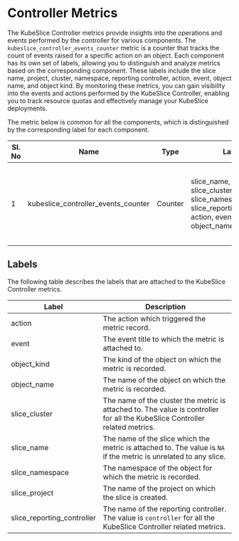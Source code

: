 # Controller Metrics
The KubeSlice Controller metrics provide insights into the operations and events performed 
by the controller for various components. The `kubeslice_controller_events_counter` metric 
is a counter that tracks the count of events raised for a specific action on an object. Each 
component has its own set of labels, allowing you to distinguish and analyze metrics based on 
the corresponding component. These labels include the slice name, project, cluster, namespace, 
reporting controller, action, event, object name, and object kind. By monitoring these metrics, 
you can gain visibility into the events and actions performed by the KubeSlice Controller, 
enabling you to track resource quotas and effectively manage your KubeSlice deployments.

The metric below is common for all the components, which is distinguished by the corresponding label for each component.

| Sl. No | Name                                | Type    | Labels                                                                                                                         | Description                                                                                   |
| ------ | ----------------------------------- | ------- | ------------------------------------------------------------------------------------------------------------------------------ | --------------------------------------------------------------------------------------------- |
| 1      | kubeslice_controller_events_counter | Counter | slice_name, slice_project, slice_cluster, slice_namespace, slice_reporting_controller, action, event, object_name, object_kind | This metric provides the count of all the events raised for a particular action in an object. |


## Labels
The following table describes the labels that are attached to the KubeSlice Controller metrics.

| Label                      | Description                                                                                                                  |
| -------------------------- | ---------------------------------------------------------------------------------------------------------------------------- |
| action                     | The action which triggered the metric record.                                                                                |
| event                      | The event title to which the metric is attached to.                                                                          |
| object_kind                | The kind of the object on which the metric is recorded.                                                                      |
| object_name                | The name of the object on which the metric is recorded.                                                                      |
| slice_cluster              | The name of the cluster the metric is attached to. The value is controller for all the KubeSlice Controller related metrics. |
| slice_name                 | The name of the slice which the metric is attached to. The value is `NA` if the metric is unrelated to any slice.            |
| slice_namespace            | The namespace of the object for which the metric is recorded.                                                                |
| slice_project              | The name of the project on which the slice is created.                                                                       |
| slice_reporting_controller | The name of the reporting controller. The value is `controller` for all the KubeSlice Controller related metrics.            |